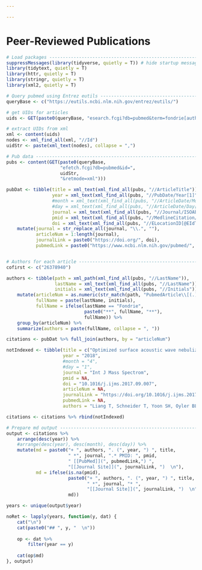 ```yaml
---

---
```


# Peer-Reviewed Publications
```r
# Load packages ----------------------------------------------------------------
suppressMessages(library(tidyverse, quietly = T)) # hide startup message
library(tidytext, quietly = T)
library(httr, quietly = T)
library(stringr, quietly = T)
library(xml2, quietly = T)

# Query pubmed using Entrez eutils ----------------------------------------------
queryBase <- c("https://eutils.ncbi.nlm.nih.gov/entrez/eutils/")

# get UIDs for articles
uids <- GET(paste0(queryBase, "esearch.fcgi?db=pubmed&term=fondrie[author]"))

# extract UIDs from xml
xml <- content(uids)
nodes <- xml_find_all(xml, "//Id")
uidStr <- paste(xml_text(nodes), collapse = ",")

# Pub data ---------------------------------------------------------------------
pubs <- content(GET(paste0(queryBase,
                    "efetch.fcgi?db=pubmed&id=",
                    uidStr,
                    "&retmode=xml")))

pubDat <- tibble(title = xml_text(xml_find_all(pubs, "//ArticleTitle")),
                 year = xml_text(xml_find_all(pubs, "//PubDate/Year[1]")),
                 #month = xml_text(xml_find_all(pubs, "//ArticleDate/Month[1]")),
                 #day = xml_text(xml_find_all(pubs, "//ArticleDate/Day[1]")),
                 journal = xml_text(xml_find_all(pubs, "//Journal/ISOAbbreviation")),
                 pmid = xml_text(xml_find_all(pubs, "//MedlineCitation/PMID")),
                 doi = xml_text(xml_find_all(pubs, "//ELocationID[@EIdType='doi']"))) %>%
    mutate(journal = str_replace_all(journal, "\\.", ""),
           articleNum = 1:length(journal),
           journalLink = paste0("https://doi.org/", doi),
           pubmedLink = paste0("https://www.ncbi.nlm.nih.gov/pubmed/", pmid))


# Authors for each article -----------------------------------------------------
cofirst <- c("26378940")

authors <- tibble(path = xml_path(xml_find_all(pubs, "//LastName")),
                  lastName = xml_text(xml_find_all(pubs, "//LastName")),
                  initials = xml_text(xml_find_all(pubs, "//Initials"))) %>%
    mutate(articleNum = as.numeric(str_match(path, "PubmedArticle\\[(.)\\]")[ , 2]),
           fullName = paste(lastName, initials),
           fullName = ifelse(lastName == "Fondrie", 
                             paste0("**", fullName, "**"),
                             fullName)) %>%
    group_by(articleNum) %>%
    summarize(authors = paste(fullName, collapse = ", "))

citations <- pubDat %>% full_join(authors, by = "articleNum")

notIndexed <- tibble(title = c("Optimized surface acoustic wave nebulization facilitates bacterial phenotyping."),
                     year = "2018",
                     #month = "4",
                     #day = "1",
                     journal = "Int J Mass Spectrom",
                     pmid = NA,
                     doi = "10.1016/j.ijms.2017.09.007",
                     articleNum = NA,
                     journalLink = "https://doi.org/10.1016/j.ijms.2017.09.007",
                     pubmedLink = NA,
                     authors = "Liang T, Schneider T, Yoon SH, Oyler BL, Leung LM, **Fondrie WE**, Yen G, Huang Y, Ernst RK, Nilsson E, Goodlett DR")

citations <- citations %>% rbind(notIndexed)

# Prepare md output ------------------------------------------------------------
output <- citations %>%
    arrange(desc(year)) %>%
    #arrange(desc(year), desc(month), desc(day)) %>%
    mutate(md = paste0("+ ", authors, ". (", year, ") ", title, 
                       " *", journal, ".* PMID: ", pmid, 
                       " [[PubMed]](", pubmedLink,") ",
                       "[[Journal Site]](", journalLink, ")  \n"),
           md = ifelse(is.na(pmid), 
                       paste0("+ ", authors, ". (", year, ") ", title, 
                              " *", journal, "* ",
                              "[[Journal Site]](", journalLink, ")  \n"),
                       md))

years <- unique(output$year)

noRet <- lapply(years, function(y, dat) {
    cat("\n")
    cat(paste0("## ", y, "  \n"))
    
    op <- dat %>%
        filter(year == y)
    
    cat(op$md)
}, output)

```